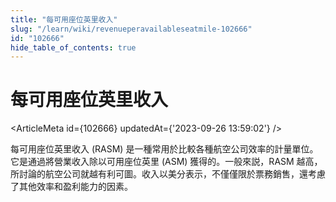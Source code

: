 ```yaml
---
title: "每可用座位英里收入"
slug: "/learn/wiki/revenueperavailableseatmile-102666"
id: "102666"
hide_table_of_contents: true
---
```



# 每可用座位英里收入

<ArticleMeta id={102666} updatedAt={'2023-09-26 13:59:02'} />
<div className='border-solid border-b border-t-0 my-4 border-[var(--ifm-color-gray-300)]' />

每可用座位英里收入 (RASM) 是一種常用於比較各種航空公司效率的計量單位。它是通過將營業收入除以可用座位英里 (ASM) 獲得的。一般來説，RASM 越高，所討論的航空公司就越有利可圖。收入以美分表示，不僅僅限於票務銷售，還考慮了其他效率和盈利能力的因素。
